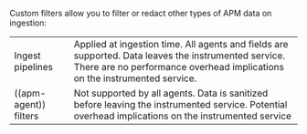 
Custom filters allow you to filter or redact other types of APM data on ingestion:

|  |  |
|---|---|
| <DocLink slug="/en/observability/apm-custom-filter" section="create-an-ingest-pipeline-filter">Ingest pipelines</DocLink> | Applied at ingestion time. All agents and fields are supported. Data leaves the instrumented service. There are no performance overhead implications on the instrumented service. |
| <DocLink slug="/en/observability/apm-custom-filter" section="apm-agent-filters">((apm-agent)) filters</DocLink> | Not supported by all agents. Data is sanitized before leaving the instrumented service. Potential overhead implications on the instrumented service |
